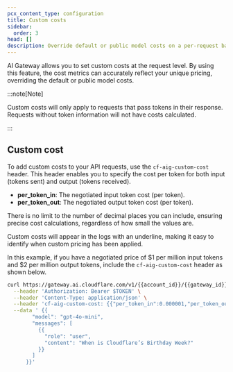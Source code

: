 ```yaml
---
pcx_content_type: configuration
title: Custom costs
sidebar:
  order: 3
head: []
description: Override default or public model costs on a per-request basis.
---
```



AI Gateway allows you to set custom costs at the request level. By using this feature, the cost metrics can accurately reflect your unique pricing, overriding the default or public model costs.

:::note[Note]

Custom costs will only apply to requests that pass tokens in their response. Requests without token information will not have costs calculated.

:::

## Custom cost

To add custom costs to your API requests, use the `cf-aig-custom-cost` header. This header enables you to specify the cost per token for both input (tokens sent) and output (tokens received).

- **per_token_in**: The negotiated input token cost (per token).
- **per_token_out**: The negotiated output token cost (per token).

There is no limit to the number of decimal places you can include, ensuring precise cost calculations, regardless of how small the values are.

Custom costs will appear in the logs with an underline, making it easy to identify when custom pricing has been applied.

In this example, if you have a negotiated price of $1 per million input tokens and $2 per million output tokens, include the `cf-aig-custom-cost` header as shown below.

```bash title="Request with custom cost"
curl https://gateway.ai.cloudflare.com/v1/{{account_id}}/{{gateway_id}}/openai/chat/completions \
  --header 'Authorization: Bearer $TOKEN' \
  --header 'Content-Type: application/json' \
  --header 'cf-aig-custom-cost: {{"per_token_in":0.000001,"per_token_out":0.000002}}' \
  --data ' {{
        "model": "gpt-4o-mini",
        "messages": [
          {{
            "role": "user",
            "content": "When is Cloudflare’s Birthday Week?"
          }}
        ]
      }}'
```
